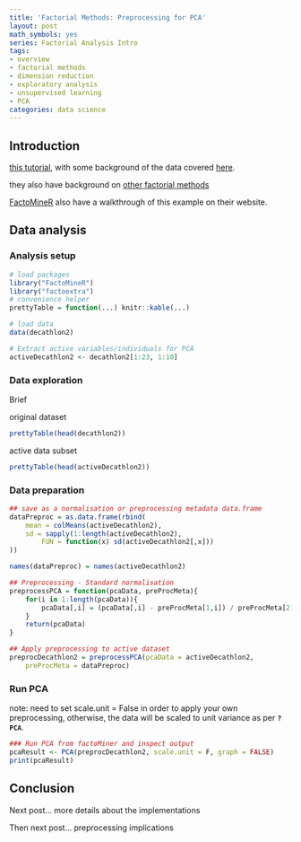 ```yaml
---
title: 'Factorial Methods: Preprocessing for PCA'
layout: post
math_symbols: yes
series: Factorial Analysis Intro
tags:
- overview
- factorial methods
- dimension reduction
- exploratory analysis
- unsupervised learning
- PCA
categories: data science
---
```


## Introduction

[this tutorial](http://www.sthda.com/english/wiki/principal-component-analysis-how-to-reveal-the-most-important-variables-in-your-data-r-software-and-data-mining), with some background of the data covered [here](http://www.sthda.com/english/wiki/factominer-and-factoextra-principal-component-analysis-visualization-r-software-and-data-mining). 


they also have background on [other factorial methods](http://www.sthda.com/english/wiki/factoextra-r-package-easy-multivariate-data-analyses-and-elegant-visualization)

[FactoMineR](http://factominer.free.fr/classical-methods/principal-components-analysis.html) also have a walkthrough of this example on their website.


## Data analysis

### Analysis setup

```r
# load packages
library("FactoMineR")
library("factoextra")
# convenience helper
prettyTable = function(...) knitr::kable(...)

# load data
data(decathlon2)

# Extract active variables/individuals for PCA
activeDecathlon2 <- decathlon2[1:23, 1:10]
```

### Data exploration

Brief

original dataset
```r
prettyTable(head(decathlon2))
```

active data subset
```r
prettyTable(head(activeDecathlon2))
```

### Data preparation

```r
## save as a normalisation or preprocessing metadata data.frame
dataPreproc = as.data.frame(rbind(
    mean = colMeans(activeDecathlon2),
    sd = sapply(1:length(activeDecathlon2), 
        FUN = function(x) sd(activeDecathlon2[,x]))
))

names(dataPreproc) = names(activeDecathlon2)

## Preprocessing - Standard normalisation
preprocessPCA = function(pcaData, preProcMeta){
    for(i in 1:length(pcaData)){
        pcaData[,i] = (pcaData[,i] - preProcMeta[1,i]) / preProcMeta[2,i]
    }
    return(pcaData)
}

## Apply preprocessing to active dataset
preprocDecathlon2 = preprocessPCA(pcaData = activeDecathlon2, 
    preProcMeta = dataPreproc)
```

### Run PCA

note: need to set scale.unit = False in order to apply your own preprocessing, otherwise, the data will be scaled to  unit variance as per **`?PCA`**.

```r
### Run PCA from factoMiner and inspect output
pcaResult <- PCA(preprocDecathlon2, scale.unit = F, graph = FALSE)
print(pcaResult)
```

## Conclusion

Next post... more details about the implementations

Then next post... preprocessing implications


